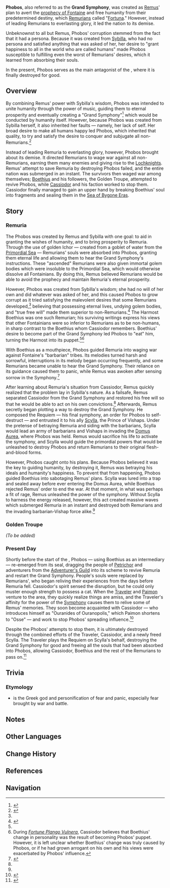{{Stub|Details on the Golden Troupe era}}
{{Character Infobox
|type             = Quest NPC
|image            = NPC Phobos.png
|deceased         = Destroyed during [[Fortune Plango Vulnera]]
|region           = Fontaine
|location         = 
|affiliation      = Remuria
|title            = "Discordant Symphony"
|title2           = Grand Symphony
|title3           = That-which-once-was-Sybilla (by itself)
}}
'''Phobos''', also referred to as the '''Grand Symphony''', was created as [[Remus]]' plan to avert the [[prophecy of Fontaine]] and free humanity from their predetermined destiny, which [[Remuria]]ns called "[[Fortuna]]." However, instead of leading Remurians to everlasting glory, it led the nation to its demise.

Unbeknownst to all but Remus, Phobos' corruption stemmed from the fact that it had a persona. Because it was created from [[Sybilla]], who had no persona and satisfied anything that was asked of her, her desire to "grant happiness to all in the world who are called humans" made Phobos susceptible to fulfilling even the worst of Remurians' desires, which it learned from absorbing their souls.

In the present, Phobos serves as the main antagonist of the {{Quest|Canticles of Harmony}}, where it is finally destroyed for good.

==Overview ==
By combining Remus' power with Sybilla's wisdom, Phobos was intended to unite humanity through the power of music, guiding them to eternal prosperity and eventually creating a "Grand Symphony"<ref name="Underwater Nocturne">{{Ref/Quest|Underwater Nocturne}}</ref> which would be conducted by humanity itself. However, because Phobos was created from Sybilla herself, it also inherited her faults &mdash; namely, her lack of self. Her broad desire to make all humans happy led Phobos, which inherited that quality, to try and satisfy the desire to conquer and subjugate all non-Remurians.<ref name="Fortune Plango">{{Ref/Quest|Fortune Plango Vulnera}}</ref>

Instead of leading Remuria to everlasting glory, however, Phobos brought about its demise. It directed Remurians to wage war against all non-Remurians, earning them many enemies and giving rise to the [[Lochknight]]s. Remus' attempt to save Remuria by destroying Phobos failed, and the entire nation was submerged in an instant. The survivors then waged war among themselves; [[Boethius]] and his followers, the Golden Troupe, attempted to revive Phobos, while [[Cassiodor]] and his faction worked to stop them. Cassiodor finally managed to gain an upper hand by breaking Boethius' soul into fragments and sealing them in the [[Sea of Bygone Eras]].

==Story==
===Remuria ===
The Phobos was created by Remus and Sybilla with one goal: to aid in granting the wishes of humanity, and to bring prosperity to Remuria. Through the use of golden Ichor &mdash; created from a goblet of water from the [[Primordial Sea]] &mdash; Remurians' souls were absorbed into Phobos, granting them eternal life and allowing them to hear the Grand Symphony's instructions. These "ascended" Remurians were also given immortal golem bodies which were insoluble to the Primordial Sea, which would otherwise dissolve all Fontainians. By doing this, Remus believed Remurians would be able to avoid the prophecy and maintain Remuria's eternal prosperity.

However, Phobos was created from Sybilla's wisdom; she had no will of her own and did whatever was asked of her, and this caused Phobos to grow corrupt as it tried satisfying the malevolent desires that some Remurians developed,<ref name="Fortune Plango" /> believing that possessing eternal lives, undying golem bodies, and "true free will" made them superior to non-Remurians.<ref>{{Ref/Quest|Gradus ad Capitolium}}</ref> The Harmost Boethius was one such Remurian; his surviving writings express his views that other Fontainians were so inferior to Remurians as to be non-humans, in sharp contrast to the Boethius whom Cassiodor remembers. Boethius' desire to become part of the Grand Symphony led Phobos to "eat" him, turning the Harmost into its puppet.<ref name="Fortune Plango" /><ref group="Note">During ''[[Fortune Plango Vulnera]]'', Cassiodor believes that Boethius' change in personality was the result of becoming Phobos' puppet. However, it is left unclear whether Boethius' change was truly caused by Phobos, or if he had grown arrogant on his own and his views were exacerbated by Phobos' influence.</ref>

With Boethius as a mouthpiece, Phobos guided Remuria into waging war against Fontaine's "barbarian" tribes. Its melodies turned harsh and sorrowful, interruptions in its melody began occurring frequently, and some Remurians became unable to hear the Grand Symphony. Their reliance on its guidance caused them to panic, while Remus was awoken after sensing sorrow in the Symphony.<ref name="Last Day">{{Ref/Quest|The Last Day of Remuria}}</ref> 

After learning about Remuria's situation from Cassiodor, Remus quickly realized that the problem lay in Sybilla's nature. As a failsafe, Remus separated Cassiodor from the Grand Symphony and restored his free will so that he would be able to act on his own convictions.<ref name="Last Day" /> Afterwards, Remus secretly began plotting a way to destroy the Grand Symphony. He composed the Requiem &mdash; his final symphony, an order for Phobos to self-destruct &mdash; and entrusted it to his ally [[Scylla]], the Prince of Vishaps. Under the pretense of betraying Remuria and siding with the barbarians, Scylla would lead an army of barbarians and Vishaps in invading the [[Domus Aurea]], where Phobos was held. Remus would sacrifice his life to activate the symphony, and Scylla would guide the primordial powers that would be unleashed to destroy Phobos and return Remurians to their original flesh-and-blood forms.

However, Phobos caught onto his plans. Because Phobos believed it was the key to guiding humanity, by destroying it, Remus was betraying his ideals and humanity's happiness. To prevent that from happening, Phobos guided Boethius into sabotaging Remus' plans. Scylla was lured into a trap and sealed away before ever entering the Domus Aurea, while Boethius rejected Remus' order to end the war. At that moment, in what was perhaps a fit of rage, Remus unleashed the power of the symphony. Without Scylla to harness the energy released, however, this act created massive waves which submerged Remuria in an instant and destroyed both Remurians and the invading barbarian-Vishap force alike.<ref name="Last Day" />

===Golden Troupe===
''(To be added)''

===Present Day===
Shortly before the start of the {{Quest|Canticles of Harmony}}, Phobos &mdash; using Boethius as an intermediary &mdash; re-emerged from its seal, dragging the people of [[Petrichor]] and adventurers from the [[Adventurer's Guild]] into its scheme to revive Remuria and restart the Grand Symphony. People's souls were replaced by Remurians', who began reliving their experiences from the days before Remuria fell. Cassiodor's spirit sensed the disruption, but he could only muster enough strength to possess a cat. When the [[Traveler]] and [[Paimon]] venture to the area, they quickly realize things are amiss, and the Traveler's affinity for the power of the [[Symphony]] causes them to relive some of Remus' memories. They soon become acquainted with Cassiodor &mdash; who introduces himself as "Ouranides of Ouranopolis," which Paimon shortens to "Osse" &mdash; and work to stop Phobos' spreading influence.<ref>{{Ref/Quest|The Shadow Over Petrichor}}</ref>

Despite the Phobos' attempts to stop them, it is ultimately destroyed through the combined efforts of the Traveler, Cassiodor, and a newly freed Scylla. The Traveler plays the Requiem on Scylla's behalf, destroying the Grand Symphony for good and freeing all the souls that had been absorbed into Phobos, allowing Cassiodor, Boethius and the rest of the Remurians to pass on.<ref name="Fortune Plango">{{Ref/Quest|Fortune Plango Vulnera}}</ref>

==Trivia==
===Etymology===
* {{w|Phobos (mythology)|Phobos}} is the Greek god and personification of fear and panic, especially fear brought by war and battle.

==Notes==
{{Reflist|note=1}}

==Other Languages==
{{Other Languages
|default_hidden = 1
|en       = Phobos
|zhs      = 福波斯
|zhs_rm   = Fúbōsī
|zht      = 福波斯
|zht_rm   = Fúbōsī
|ja       = フォボス
|ko       = 포보스
|es       = Fobos
|fr       = La phobos
|ru       = Фобос
|th       = Phobos
|vi       = Phobos
|de       = Phobos
|id       = Phobos
|pt       = Phobos
|tr       = Phobos
|it       = Phobos
}}

==Change History==
{{Change History|4.0}}

==References==
{{Reflist}}

==Navigation==
{{Lore Navbox|Terminology}}